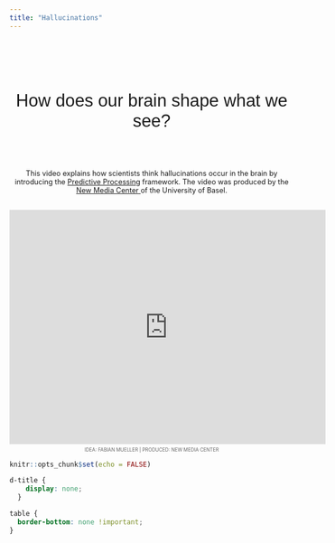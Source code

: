 ```yaml
---
title: "Hallucinations"
---
```




<div style="text-align: center; padding-top: 2em; font-size: 2.2em; font-family: 'sans-serif', sans-serif;">

How does our brain shape what we see?
<br><br>
</div>

<div style="text-align: center;font-size: .9em;">
This video explains how scientists think hallucinations occur in the brain by introducing the <a href="https://pubmed.ncbi.nlm.nih.gov/38424472/">Predictive Processing</a> framework. The video was produced by the <a href="https://nmc.unibas.ch/en/">New Media Center </a> of the University of Basel.
<br>
<br>


</div>

<iframe width="560" height="415" src="https://www.youtube.com/embed/8ctpcP6ExXs?si=1re21ViJQMmnm2nQ" title="YouTube video player" frameborder="0" allow="accelerometer; autoplay; clipboard-write; encrypted-media; gyroscope; picture-in-picture; web-share" referrerpolicy="strict-origin-when-cross-origin" allowfullscreen></iframe>


<!-- <video width="100%" controls> -->
<!--   <source src="videos/Hallucinations.mp4" type="video/mp4"> </video> -->





<div style="text-align: center; font-size: 0.6em; color: #666; margin-top: 0.5em; margin-bottom: 1em;"> IDEA: FABIAN MUELLER | PRODUCED: NEW MEDIA CENTER </div>



```r
knitr::opts_chunk$set(echo = FALSE)
```

```css
d-title {
    display: none;
  }
```


```css
table {
  border-bottom: none !important;
}

```
